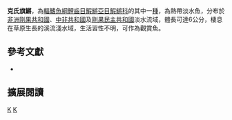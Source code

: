 {{Speciesbox 
| taxon = Aphyosemion christyi
| status = LC
| status_system = IUCN3.1
| authority =  [[Boulenger|Boulenger]], 1915
| synonyms = *''Haplochilus christyi,Boulenger, 1915''
*''Panchax christyi,Boulenger, 1915''
*''Aphyosemion margaretae,Fowler, 1936''
}}
'''克氏旗鱂'''，為[[輻鰭魚綱|輻鰭魚綱]][[鯉齒目|鯉齒目]][[鰕鱂亞目|鰕鱂亞目]][[鰕鱂科|鰕鱂科]]的其中一[[種|種]]，為熱帶淡水魚，分布於[[非洲|非洲]][[剛果共和國|剛果共和國]]、[[中非共和國|中非共和國]]及[[剛果民主共和國|剛果民主共和國]]淡水流域，體長可達6公分，棲息在草原生長的溪流淺水域，生活習性不明，可作為觀賞魚。
== 參考文獻 ==
*{{FishBase_species|genus=Aphyosemion|species=christyi |year=2014|month=7}}

== 擴展閱讀 ==
{{refbegin}}
{{wikispecies-inline|Aphyosemion christyi |克氏旗鱂}}
{{refend}}
{{Taxonbar|from=Q8202539}}

[[Category:觀賞魚|K]]
[[Category:旗鱂屬|K]]